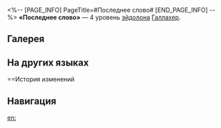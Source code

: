 <%-- [PAGE_INFO]
PageTitle=#Последнее слово#
[END_PAGE_INFO] --%>
{{Эйдолон Инфобокс
|Название         = Последнее слово
|Изображение      = Эйдолон Последнее слово.png
|Персонаж         = Галлахер
|Уровень          = 4
|Длительность     = 
|Описание         = Длительность статуса Мертвецки пьян, накладываемого сверхспособностью Галлахера, увеличивается на 1 ход.
|Свойство1        = 
|Масштабирование1 = 
}}
'''«Последнее слово»''' — 4 уровень [[эйдолон]]а [[Галлахер]].

==Галерея==
{{Галерея|position=left|captionalign=center
|Персонаж Галлахер Эйдолон 4.png|Осколок Эйдолона
}}

==На других языках==
{{На других языках
|en   = Last Word
|zhs  = 临终的轻语
|zht  = 臨終的輕語
|ja   = ラスト・ワード
|ko   = 라스트 워드
|es   = Última palabra
|fr   = Derniers mots
|ru   = Последнее слово
|th   = Last Word
|vi   = Last Word
|de   = Letzte Worte
|id   = Last Word
|pt   = Última Palavra
}}

==История изменений
{{История изменений|3.5}}

==Навигация==
{{Навык Навбокс|Галлахер}}

[[en:]]